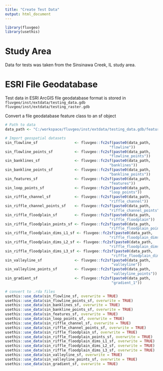 ```yaml
---
title: "Create Test Data"
output: html_document
---
```


```r
library(fluvgeo)
library(usethis)
```

# Study Area
Data for tests was taken from the Sinsinawa Creek, IL study area. 

# ESRI File Geodatabase
Test data in ESRI ArcGIS file geodatabase format is stored in 
`fluvgeo/inst/extdata/testing_data.gdb`
`fluvgeo/inst/extdata/testing_raster.gdb`

Convert a file geodatabase feature class to an sf object
```r
# Path to data
data_path <- "C:/workspace/fluvgeo/inst/extdata/testing_data.gdb/feature_dataset/"

# Import geospatial datasets
sin_flowline_sf                 <- fluvgeo::fc2sf(paste0(data_path, 
                                                "flowline"))
sin_flowline_points_sf          <- fluvgeo::fc2sf(paste0(data_path, 
                                                "flowline_points"))
sin_banklines_sf                <- fluvgeo::fc2sf(paste0(data_path, 
                                                "banklines"))
sin_bankline_points_sf          <- fluvgeo::fc2sf(paste0(data_path, 
                                                "bankline_points"))
sin_features_sf                 <- fluvgeo::fc2sf(paste0(data_path, 
                                                "features"))
sin_loop_points_sf              <- fluvgeo::fc2sf(paste0(data_path, 
                                                "loop_points"))
sin_riffle_channel_sf           <- fluvgeo::fc2sf(paste0(data_path, 
                                                "riffle_channel"))
sin_riffle_channel_points_sf    <- fluvgeo::fc2sf(paste0(data_path, 
                                                "riffle_channel_points"))
sin_riffle_floodplain_sf        <- fluvgeo::fc2sf(paste0(data_path, 
                                                "riffle_floodplain"))
sin_riffle_floodplain_points_sf <- fluvgeo::fc2sf(paste0(data_path, 
                                                "riffle_floodplain_points"))
sin_riffle_floodplain_dims_L1_sf <- fluvgeo::fc2sf(paste0(data_path, 
                                                "riffle_floodplain_dims_L1"))
sin_riffle_floodplain_dims_L2_sf <- fluvgeo::fc2sf(paste0(data_path, 
                                                "riffle_floodplain_dims_L2"))
sin_riffle_floodplain_dims_L3_sf <- fluvgeo::fc2sf(paste0(data_path, 
                                                 "riffle_floodplain_dims_L3"))
sin_valleyline_sf               <- fluvgeo::fc2sf(paste0(data_path, 
                                                 "valleyline"))
sin_valleyline_points_sf        <- fluvgeo::fc2sf(paste0(data_path, 
                                                 "valleyline_points"))
sin_gradient_sf                 <- fluvgeo::fc2sf(paste0(data_path, 
                                                 "gradient_1"))
```

```r
# convert to .rda files
usethis::use_data(sin_flowline_sf, overwrite = TRUE)
usethis::use_data(sin_flowline_points_sf, overwrite = TRUE)
usethis::use_data(sin_banklines_sf, overwrite = TRUE)
usethis::use_data(sin_bankline_points_sf, overwrite = TRUE)
usethis::use_data(sin_features_sf, overwrite = TRUE)
usethis::use_data(sin_loop_points_sf, overwrite = TRUE)
usethis::use_data(sin_riffle_channel_sf, overwrite = TRUE)
usethis::use_data(sin_riffle_channel_points_sf, overwrite = TRUE)
usethis::use_data(sin_riffle_floodplain_sf, overwrite = TRUE)
usethis::use_data(sin_riffle_floodplain_points_sf, overwrite = TRUE)
usethis::use_data(sin_riffle_floodplain_dims_L1_sf, overwrite = TRUE)
usethis::use_data(sin_riffle_floodplain_dims_L2_sf, overwrite = TRUE)
usethis::use_data(sin_riffle_floodplain_dims_L3_sf, overwrite = TRUE)
usethis::use_data(sin_valleyline_sf, overwrite = TRUE)
usethis::use_data(sin_valleyline_points_sf, overwrite = TRUE)
usethis::use_data(sin_gradient_sf, overwrite = TRUE)
```


